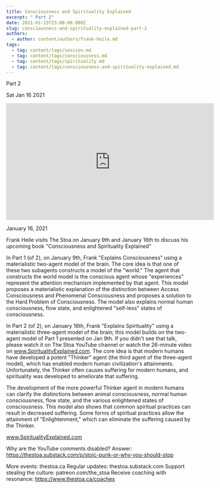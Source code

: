 ```yaml
---
title: Consciousness and Spirituality Explained
excerpt: " Part 2"
date: 2021-01-15T23:00:00.000Z
slug: consciousness-and-spirituality-explained-part-2
authors:
  - author: content/authors/frank-heile.md
tags:
  - tag: content/tags/session.md
  - tag: content/tags/consciousness.md
  - tag: content/tags/spirituality.md
  - tag: content/tags/consciousness-and-spirituality-explained.md
---
```




 Part 2

Sat Jan 16 2021

<iframe width="560" height="315" src="https://www.youtube.com/embed/iJWtTmP6EfU" title="Consciousness and Spirituality Explained: Part 2 w/ Frank Heile" frameborder="0" allow="accelerometer; autoplay; clipboard-write; encrypted-media; gyroscope; picture-in-picture" allowfullscreen ></iframe>

January 16, 2021

Frank Heile visits The Stoa on January 9th and January 16th to discuss his upcoming book "Consciousness and Spirituality Explained"

In Part 1 (of 2), on January 9th, Frank "Explains Consciousness" using a materialistic two-agent model of the brain. The core idea is that one of these two subagents constructs a model of the "world." The agent that constructs the world model is the conscious agent whose "experiences" represent the attention mechanism implemented by that agent. This model proposes a materialistic explanation of the distinction between Access Consciousness and Phenomenal Consciousness and proposes a solution to the Hard Problem of Consciousness. The model also explains normal human consciousness, flow state, and enlightened "self-less" states of consciousness.

In Part 2 (of 2), on January 16th, Frank "Explains Spirituality" using a materialistic three-agent model of the brain; this model builds on the two-agent model of Part 1 presented on Jan 9th. If you didn't see that talk, please watch it on The Stoa YouTube channel or watch the 26-minute video on www.SpiritualityExplained.com. The core idea is that modern humans have developed a potent "Thinker" agent (the third agent of the three-agent model), which has enabled modern human civilization's attainments. Unfortunately, the Thinker often causes suffering for modern humans, and spirituality was developed to ameliorate that suffering.

The development of the more powerful Thinker agent in modern humans can clarify the distinctions between animal consciousness, normal human consciousness, flow state, and the various enlightened states of consciousness. This model also shows that common spiritual practices can result in decreased suffering. Some forms of spiritual practices allow the attainment of "Enlightenment," which can eliminate the suffering caused by the Thinker. 

www.SpiritualityExplained.com

Why are the YouTube comments disabled? Answer: https://thestoa.substack.com/p/stoic-punk-or-why-you-should-stop

More events: thestoa.ca
Regular updates: thestoa.substack.com
Support stealing the culture: patreon.com/the_stoa
Receive coaching with resonance: https://www.thestoa.ca/coaches


